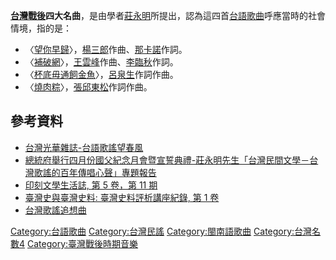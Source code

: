 {{Min-nan
| choan-han = 四大名曲
| choan-lo  = Sù-tāi Bêng-khiok<br />Sì-tōa Miâ-khek
| tai-lo    = Sù-tāi Bîng-khiok<br />Sì-tuā Miâ-khik
}}
'''[[台灣戰後時期|台灣戰後]]四大名曲'''，是由學者[[莊永明|莊永明]]所提出，認為這四首[[台語流行音樂|台語歌曲]]呼應當時的社會情境，指的是：
* 〈[[望你早歸|望你早歸]]〉，[[楊三郎_(作曲家)|楊三郎]]作曲、[[那卡諾|那卡諾]]作詞。
* 〈[[補破網|補破網]]〉，[[王雲峰_(作曲家)|王雲峰]]作曲、[[李臨秋|李臨秋]]作詞。
* 〈[[杯底不可飼金魚|杯底毋通飼金魚]]〉，[[呂泉生|呂泉生]]作詞作曲。
* 〈[[燒肉粽|燒肉粽]]〉，[[張邱東松|張邱東松]]作詞作曲。

==參考資料==
*[http://www.taiwanpanorama.com.tw/tw/show_issue.php?id=200259105006c.txt&table=1&cur_page=14&distype=text 台灣光華雜誌-台語歌謠望春風] {{Wayback|url=http://www.taiwanpanorama.com.tw/tw/show_issue.php?id=200259105006c.txt&table=1&cur_page=14&distype=text |date=20160304134320 }}
*[http://www.president.gov.tw/Default.aspx?tabid=131&itemid=10442 總統府舉行四月份國父紀念月會暨宣誓典禮-莊永明先生「台灣民間文學－台灣歌謠的百年傳唱心聲」專題報告]
*[http://books.google.com.tw/books?id=rZtLAQAAIAAJ&q=%E6%88%B0%E5%BE%8C%E5%9B%9B%E5%A4%A7%E5%90%8D%E6%9B%B2&dq=%E6%88%B0%E5%BE%8C%E5%9B%9B%E5%A4%A7%E5%90%8D%E6%9B%B2&hl=zh-TW&sa=X&ei=NAIYVOyYNc3s8AWo7IHYBQ&ved=0CCoQ6AEwAg 印刻文學生活誌, 第 5 卷，第 11 期]
*[http://books.google.com.tw/books?id=XC2AAAAAIAAJ&q=%E6%88%B0%E5%BE%8C%E5%9B%9B%E5%A4%A7%E5%90%8D%E6%9B%B2&dq=%E6%88%B0%E5%BE%8C%E5%9B%9B%E5%A4%A7%E5%90%8D%E6%9B%B2&hl=zh-TW&sa=X&ei=NAIYVOyYNc3s8AWo7IHYBQ&ved=0CDAQ6AEwAw 臺灣史與臺灣史料: 臺灣史料評析講座紀錄, 第 1 卷]
*[http://books.google.com.tw/books?id=E8spAQAAIAAJ&q=%E6%88%B0%E5%BE%8C%E5%9B%9B%E5%A4%A7%E5%90%8D%E6%9B%B2&dq=%E6%88%B0%E5%BE%8C%E5%9B%9B%E5%A4%A7%E5%90%8D%E6%9B%B2&hl=zh-TW&sa=X&ei=NAIYVOyYNc3s8AWo7IHYBQ&ved=0CDgQ6AEwBA 台灣歌謠追想曲]
[[Category:台語歌曲|Category:台語歌曲]]
[[Category:台灣民謠|Category:台灣民謠]]
[[Category:閩南語歌曲|Category:閩南語歌曲]]
[[Category:台灣名數4|Category:台灣名數4]]
[[Category:臺灣戰後時期音樂|Category:臺灣戰後時期音樂]]